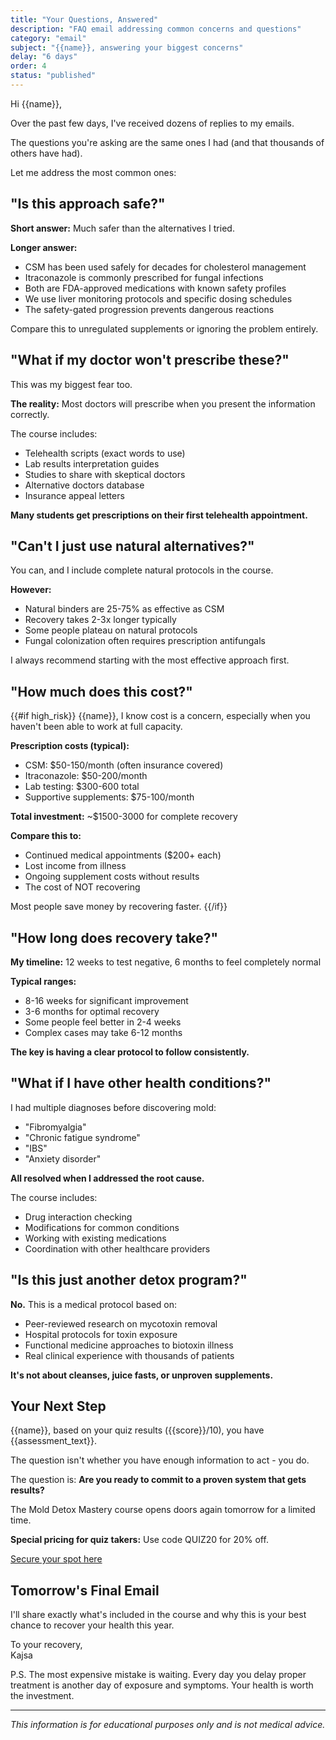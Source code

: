 ```yaml
---
title: "Your Questions, Answered"
description: "FAQ email addressing common concerns and questions"
category: "email"
subject: "{{name}}, answering your biggest concerns"
delay: "6 days"
order: 4
status: "published"
---
```


Hi {{name}},

Over the past few days, I've received dozens of replies to my emails.

The questions you're asking are the same ones I had (and that thousands of others have had).

Let me address the most common ones:

## "Is this approach safe?"

**Short answer:** Much safer than the alternatives I tried.

**Longer answer:** 
- CSM has been used safely for decades for cholesterol management
- Itraconazole is commonly prescribed for fungal infections
- Both are FDA-approved medications with known safety profiles
- We use liver monitoring protocols and specific dosing schedules
- The safety-gated progression prevents dangerous reactions

Compare this to unregulated supplements or ignoring the problem entirely.

## "What if my doctor won't prescribe these?"

This was my biggest fear too.

**The reality:** Most doctors will prescribe when you present the information correctly.

The course includes:
- Telehealth scripts (exact words to use)
- Lab results interpretation guides  
- Studies to share with skeptical doctors
- Alternative doctors database
- Insurance appeal letters

**Many students get prescriptions on their first telehealth appointment.**

## "Can't I just use natural alternatives?"

You can, and I include complete natural protocols in the course.

**However:**
- Natural binders are 25-75% as effective as CSM
- Recovery takes 2-3x longer typically  
- Some people plateau on natural protocols
- Fungal colonization often requires prescription antifungals

I always recommend starting with the most effective approach first.

## "How much does this cost?"

{{#if high_risk}}
{{name}}, I know cost is a concern, especially when you haven't been able to work at full capacity.

**Prescription costs (typical):**
- CSM: $50-150/month (often insurance covered)
- Itraconazole: $50-200/month 
- Lab testing: $300-600 total
- Supportive supplements: $75-100/month

**Total investment:** ~$1500-3000 for complete recovery

**Compare this to:**
- Continued medical appointments ($200+ each)
- Lost income from illness
- Ongoing supplement costs without results
- The cost of NOT recovering

Most people save money by recovering faster.
{{/if}}

## "How long does recovery take?"

**My timeline:** 12 weeks to test negative, 6 months to feel completely normal

**Typical ranges:**
- 8-16 weeks for significant improvement
- 3-6 months for optimal recovery  
- Some people feel better in 2-4 weeks
- Complex cases may take 6-12 months

**The key is having a clear protocol to follow consistently.**

## "What if I have other health conditions?"

I had multiple diagnoses before discovering mold:
- "Fibromyalgia"  
- "Chronic fatigue syndrome"  
- "IBS"
- "Anxiety disorder"

**All resolved when I addressed the root cause.**

The course includes:
- Drug interaction checking  
- Modifications for common conditions
- Working with existing medications
- Coordination with other healthcare providers

## "Is this just another detox program?"

**No.** This is a medical protocol based on:
- Peer-reviewed research on mycotoxin removal
- Hospital protocols for toxin exposure  
- Functional medicine approaches to biotoxin illness
- Real clinical experience with thousands of patients

**It's not about cleanses, juice fasts, or unproven supplements.**

## Your Next Step

{{name}}, based on your quiz results ({{score}}/10), you have {{assessment_text}}.

The question isn't whether you have enough information to act - you do.

The question is: **Are you ready to commit to a proven system that gets results?**

The Mold Detox Mastery course opens doors again tomorrow for a limited time.

**Special pricing for quiz takers:** Use code QUIZ20 for 20% off.

[Secure your spot here]({{enrollment_link}})

## Tomorrow's Final Email

I'll share exactly what's included in the course and why this is your best chance to recover your health this year.

To your recovery,  
Kajsa

P.S. The most expensive mistake is waiting. Every day you delay proper treatment is another day of exposure and symptoms. Your health is worth the investment.

---

*This information is for educational purposes only and is not medical advice.*

